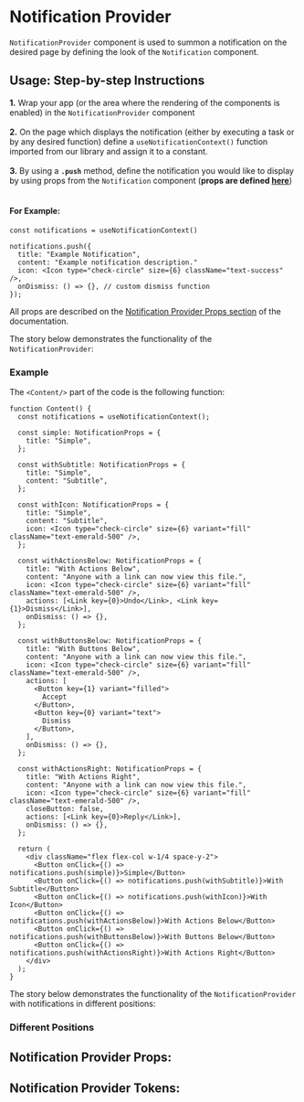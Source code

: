 

<Meta title="Docs|NotificationProvider" component={NotificationProvider} />

# Notification Provider

`NotificationProvider` component is used to summon a notification on the desired page by defining
the look of the `Notification` component.

## Usage: Step-by-step Instructions

**1.** Wrap your app (or the area where the rendering of the components is enabled) in the `NotificationProvider`
component <br /> <br />
**2.** On the page which displays the notification (either by executing a task or by any desired function) define
a `useNotificationContext()` function imported from our library and assign it to a constant. <br /> <br />
**3.** By using a **`.push`** method, define the notification you would like to display by using props
from the `Notification` component (**props are defined [here](/docs/component-library-alert-notification--with-actions-right#notification-props)**) <br /> <br />

#### For Example:

```tsx
const notifications = useNotificationContext()

notifications.push({
  title: "Example Notification",
  content: "Example notification description."
  icon: <Icon type="check-circle" size={6} className="text-success" />,
  onDismiss: () => {}, // custom dismiss function
});
```

All props are described on the [Notification Provider Props section](/docs/component-library-alert-notificationprovider--example#notification-provider-props)
of the documentation.

The story below demonstrates the functionality of the `NotificationProvider`:

### Example

<Canvas>
  <Story id="component-library-alert-notificationprovider--example" />
</Canvas>

The `<Content/>` part of the code is the following function:

```tsx
function Content() {
  const notifications = useNotificationContext();

  const simple: NotificationProps = {
    title: "Simple",
  };

  const withSubtitle: NotificationProps = {
    title: "Simple",
    content: "Subtitle",
  };

  const withIcon: NotificationProps = {
    title: "Simple",
    content: "Subtitle",
    icon: <Icon type="check-circle" size={6} variant="fill" className="text-emerald-500" />,
  };

  const withActionsBelow: NotificationProps = {
    title: "With Actions Below",
    content: "Anyone with a link can now view this file.",
    icon: <Icon type="check-circle" size={6} variant="fill" className="text-emerald-500" />,
    actions: [<Link key={0}>Undo</Link>, <Link key={1}>Dismiss</Link>],
    onDismiss: () => {},
  };

  const withButtonsBelow: NotificationProps = {
    title: "With Buttons Below",
    content: "Anyone with a link can now view this file.",
    icon: <Icon type="check-circle" size={6} variant="fill" className="text-emerald-500" />,
    actions: [
      <Button key={1} variant="filled">
        Accept
      </Button>,
      <Button key={0} variant="text">
        Dismiss
      </Button>,
    ],
    onDismiss: () => {},
  };

  const withActionsRight: NotificationProps = {
    title: "With Actions Right",
    content: "Anyone with a link can now view this file.",
    icon: <Icon type="check-circle" size={6} variant="fill" className="text-emerald-500" />,
    closeButton: false,
    actions: [<Link key={0}>Reply</Link>],
    onDismiss: () => {},
  };

  return (
    <div className="flex flex-col w-1/4 space-y-2">
      <Button onClick={() => notifications.push(simple)}>Simple</Button>
      <Button onClick={() => notifications.push(withSubtitle)}>With Subtitle</Button>
      <Button onClick={() => notifications.push(withIcon)}>With Icon</Button>
      <Button onClick={() => notifications.push(withActionsBelow)}>With Actions Below</Button>
      <Button onClick={() => notifications.push(withButtonsBelow)}>With Buttons Below</Button>
      <Button onClick={() => notifications.push(withActionsRight)}>With Actions Right</Button>
    </div>
  );
}
```

The story below demonstrates the functionality of the `NotificationProvider` with notifications in different positions:

### Different Positions

<Canvas>
  <Story id="component-library-alert-notificationprovider--different-positions" />
</Canvas>

## Notification Provider Props:

<ArgsTable of={NotificationProvider} />

## Notification Provider Tokens:

<ThemeTokens component="NotificationProvider" />
